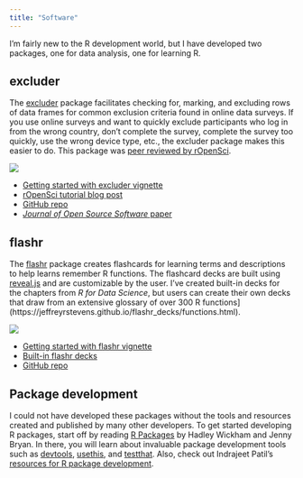```yaml
---
title: "Software"
---
```


I'm fairly new to the R development world, but I have developed two packages, one for data analysis, one for learning R.

## excluder


The [excluder](https://docs.ropensci.org/excluder/) package facilitates checking for, marking, and excluding rows of data frames for common exclusion criteria found in online data surveys. If you use online surveys and want to quickly exclude participants who log in from the wrong country, don't complete the survey, complete the survey too quickly, use the wrong device type, etc., the excluder package makes this easier to do. This package was [peer reviewed by rOpenSci](https://github.com/ropensci/software-review/issues/455).

::: {.column-margin}
![](images/excluder_hex.png)
:::

* [Getting started with excluder vignette](https://docs.ropensci.org/excluder/articles/excluder.html)
* [rOpenSci tutorial blog post](https://ropensci.org/blog/2022/08/09/working-with-qualtrics-data-excluding/)
* [GitHub repo](https://github.com/ropensci/excluder/)
* [_Journal of Open Source Software_ paper](https://doi.org/10.21105/joss.03893)


## flashr

The [flashr](https://jeffreyrstevens.github.io/flashr/) package creates flashcards for learning terms and descriptions to help learns remember R functions. The flashcard decks are built using [reveal.js](https://revealjs.com/) and are customizable by the user. I've created built-in decks for the chapters from _R for Data Science_, but users can create their own decks that draw from an extensive glossary of over 300 R functions](https://jeffreyrstevens.github.io/flashr_decks/functions.html).

::: {.column-margin}
![](images/flashr_r4ds.gif)
:::

* [Getting started with flashr vignette](https://jeffreyrstevens.github.io/flashr/articles/flashr.html)
* [Built-in flashr decks](https://jeffreyrstevens.github.io/flashr_decks/)
* [GitHub repo](https://github.com/JeffreyRStevens/flashr_decks)


## Package development

I could not have developed these packages without the tools and resources created and published by many other developers. To get started developing R packages, start off by reading [R Packages](https://r-pkgs.org) by Hadley Wickham and Jenny Bryan. In there, you will learn about invaluable package development tools such as [devtools](https://devtools.r-lib.org/), [usethis](https://usethis.r-lib.org/), and [testthat](https://testthat.r-lib.org/). Also, check out Indrajeet Patil's [resources for R package development](https://indrajeetpatil.github.io/awesome-r-pkgtools/).
